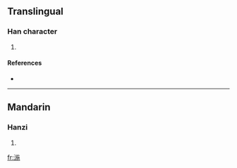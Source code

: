 ==Translingual==

===Han character===
{{Han char|rn=85|rad=水|as=09|sn=12|four=3811<sub>2</sub>|canj=水卜尸木 (EYSD), X水卜尸木 (XEYSD)}}

# {{defn|Han|sort=水09}}

====References====
* {{Han ref|kx=0637.260|dkj=17855|hdz=31685.010|uh=6E64|ud=28260|bh=DA4F|bd=55887}}

----

==Mandarin==

===Hanzi===
{{cmn-hanzi|pin=[[jú]] ([[ju2]]), [[shī]] ([[shi1]])|wg=chü<sup>2</sup>, shih<sup>1</sup>}}

# {{defn|Mandarin}}

[[fr:湤]]